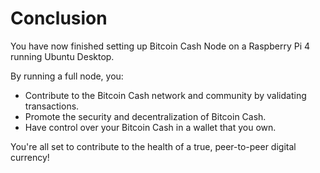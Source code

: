 # Conclusion

You have now finished setting up Bitcoin Cash Node on a Raspberry Pi 4 running Ubuntu Desktop.

By running a full node, you:

- Contribute to the Bitcoin Cash network and community by validating transactions.
- Promote the security and decentralization of Bitcoin Cash.
- Have control over your Bitcoin Cash in a wallet that you own.

You're all set to contribute to the health of a true, peer-to-peer digital currency!
